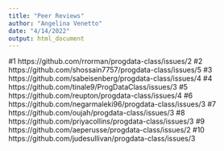 ```yaml
---
title: "Peer Reviews"
author: "Angelina Venetto"
date: "4/14/2022"
output: html_document
---
```

 #1 https://github.com/rrorman/progdata-class/issues/2
 #2 https://github.com/shossain7757/progdata-class/issues/5
 #3 https://github.com/sabeisenberg/progdata-class/issues/4
 #4 https://github.com/tinale9/ProgDataClass/issues/3
 #5 https://github.com/reupton/progdata-class/issues/4
 #6 https://github.com/negarmaleki96/progdata-class/issues/3
 #7 https://github.com/oujah/progdata-class/issues/3
 #8 https://github.com/priyacollins/progdata-class/issues/3
 #9 https://github.com/aeperusse/progdata-class/issues/2
 #10 https://github.com/judesullivan/progdata-class/issues/3
 